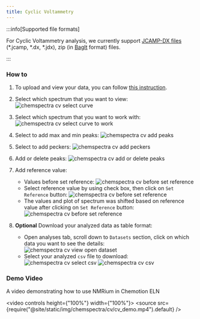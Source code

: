 ```yaml
---
title: Cyclic Voltammetry
---
```


:::info[Supported file formats]

For Cyclic Voltammetry analysis, we currently support [JCAMP-DX files](https://iupac.org/what-we-do/digital-standards/jcamp-dx/) (\*.jcamp, \*.dx, \*.jdx), zip (in [BagIt](https://en.wikipedia.org/wiki/BagIt) format) files.

:::

### How to

1. To upload and view your data, you can follow [this instruction](../chemspectra#using-chemspectra).

2. Select which spectrum that you want to view:
   ![chemspectra cv select curve](/img/chemspectra/cv/chemspectra_cv_1.png)

3. Select which spectrum that you want to work with:
   ![chemspectra cv select curve to work](/img/chemspectra/cv/chemspectra_cv_2.png)

4. Select to add max and min peaks:
   ![chemspectra cv add peaks](/img/chemspectra/cv/chemspectra_cv_3.png)

5. Select to add peckers:
   ![chemspectra cv add peckers](/img/chemspectra/cv/chemspectra_cv_4.png)

6. Add or delete peaks:
   ![chemspectra cv add or delete peaks](/img/chemspectra/cv/chemspectra_cv_8.png)

7. Add reference value:

   - Values before set reference:
     ![chemspectra cv before set reference](/img/chemspectra/cv/chemspectra_cv_9.png)
   - Select reference value by using check box, then click on `Set Reference` button:
     ![chemspectra cv before set reference](/img/chemspectra/cv/chemspectra_cv_10.png)
   - The values and plot of spectrum was shifted based on reference value after clicking on `Set Reference` button:
     ![chemspectra cv before set reference](/img/chemspectra/cv/chemspectra_cv_11.png)

8. **Optional** Download your analyzed data as table format:
   - Open analyses tab, scroll down to `Datasets` section, click on which data you want to see the details:
     ![chemspectra cv view open dataset](/img/chemspectra/cv/chemspectra_cv_5.png)
   - Select your analyzed `csv` file to download:
     ![chemspectra cv select csv](/img/chemspectra/cv/chemspectra_cv_6.png)
     ![chemspectra cv csv](/img/chemspectra/cv/chemspectra_cv_7.png)

### Demo Video

A video demonstrating how to use NMRium in Chemotion ELN

<video controls height={"100%"} width={"100%"}>
  <source
    src={require("@site/static/img/chemspectra/cv/cv_demo.mp4").default}
  />
</video>
